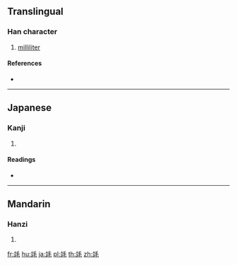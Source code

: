 {{character info/new}}
==Translingual==

===Han character===
{{Han char|rn=117|rad=立|as=04|sn=9|four=|canj=YTHQU}}

# [[milliliter]]

====References====
* {{Han ref|kx=0870.271|dkj=25738|dj=1300.170|hdz=42707.140|uh=7AD3|ud=31443}}

----

==Japanese==

===Kanji===
{{ja-kanji|grade=|rs=立04}}

# {{defn|lang=ja|sort=立04}}

====Readings====
* {{ja-readings|on=|kun=[[ミリリットル]] (miririttoru)|nanori=}}

----

==Mandarin==

===Hanzi===
{{cmn-hanzi|pin=[[qiān]] ([[qian1]]), [[fēn]] ([[fen1]]), [[zhī]] ([[zhi1]]), [[yī]] ([[yi1]]), [[gōng]] ([[gong1]]), [[shēng]] ([[sheng1]])|wg=}}

# {{defn|lang=cmn|sort=立04}}

[[fr:竓]]
[[hu:竓]]
[[ja:竓]]
[[pl:竓]]
[[th:竓]]
[[zh:竓]]